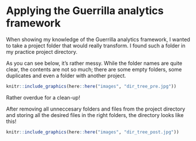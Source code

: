 # Applying the Guerrilla analytics framework

When showing my knowledge of the Guerrilla analytics framework, I wanted to take a project folder that would really transform. I found such a folder in my practice project directory.

As you can see below, it's rather messy. While the folder names are quite clear, the contents are not so much; there are some empty folders, some duplicates and even a folder with another project.

```r
knitr::include_graphics(here::here("images", "dir_tree_pre.jpg"))
```

Rather overdue for a clean-up!

After removing all unneccesary folders and files from the project directory and storing all the desired files in the right folders, the directory looks like this!

```r
knitr::include_graphics(here::here("images", "dir_tree_post.jpg"))
```